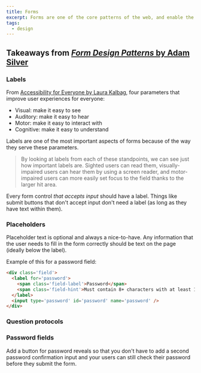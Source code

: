 ```yaml
---
title: Forms
excerpt: Forms are one of the core patterns of the web, and enable the interactivity that users expect from a web application.
tags:
  - design
---
```


## Takeaways from [_Form Design Patterns_ by Adam Silver](https://www.smashingmagazine.com/printed-books/form-design-patterns/)

<Bookmark url='https://www.smashingmagazine.com/printed-books/form-design-patterns/' />

### Labels

From [Accessibility for Everyone by Laura Kalbag](https://abookapart.com/products/accessibility-for-everyone), four parameters that improve user experiences for everyone:

- Visual: make it easy to see
- Auditory: make it easy to hear 
- Motor: make it easy to interact with 
- Cognitive: make it easy to understand 

Labels are one of the most important aspects of forms because of the way they serve these parameters. 

> By looking at labels from each of these standpoints, we can see just how important labels are. Sighted users can read them, visually-impaired users can hear them by using a screen reader, and motor-impaired users can more easily set focus to the field thanks to the larger hit area.

Every form control _that accepts input_ should have a label. Things like submit buttons that don't accept input don't need a label (as long as they have text within them).

### Placeholders

Placeholder text is optional and always a nice-to-have. Any information that the user needs to fill in the form correctly should be text on the page (ideally below the label).

Example of this for a password field:

```html
<div class='field'>
  <label for='password'>
    <span class='field-label'>Password</span>
    <span class='field-hint'>Must contain 8+ characters with at least 1 number and 1 uppercase letter.</span>
  </label>
  <input type='password' id='password' name='password' />
</div>
```

### Question protocols

<Bookmark url='https://www.uxmatters.com/mt/archives/2010/06/the-question-protocol-how-to-make-sure-every-form-field-is-necessary.php' />

### Password fields

Add a button for password reveals so that you don't have to add a second password confirmation input and your users can still check their password before they submit the form.